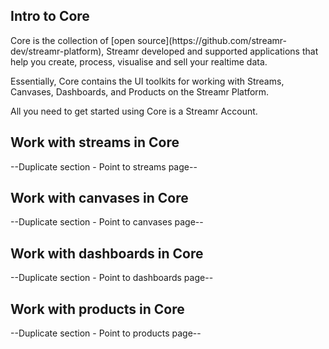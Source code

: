 


<ScrollableAnchor id="intro-to-core"><div>

## Intro to Core

<Link to={links.userpages.main}>Core</Link> is the collection of [open source](https://github.com/streamr-dev/streamr-platform), Streamr developed and supported applications that help you create, process, visualise and sell your realtime data. 

Essentially, Core contains the UI toolkits for working with Streams, Canvases, Dashboards, and Products on the Streamr Platform.

All you need to get started using <Link to={links.userpages.main}>Core</Link> is a <Link to={links.internalLogin}>Streamr Account</Link>.

</div></ScrollableAnchor>

<ScrollableAnchor id="work-with-streams-in-core"><div>

## Work with streams in Core
--Duplicate section - Point to streams page--

</div></ScrollableAnchor>

<ScrollableAnchor id="work-with-canvases-in-core"><div>

## Work with canvases in Core
--Duplicate section - Point to canvases page--

</div></ScrollableAnchor>

<ScrollableAnchor id="work-with-dashboards-in-core"><div>

## Work with dashboards in Core
--Duplicate section - Point to dashboards page--

</div></ScrollableAnchor>

<ScrollableAnchor id="work-with-products-in-core"><div>

## Work with products in Core
--Duplicate section - Point to products page--

</div></ScrollableAnchor>
